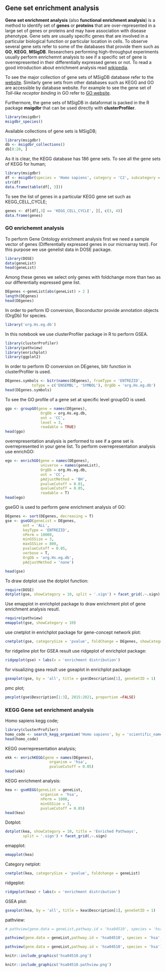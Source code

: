 
## Gene set enrichment analysis
 
 **Gene set enrichment analysis** (also **functional enrichment analysis**) is a method to identify set of **genes** or **proteins** that are over-represented in a large set of genes or proteins and may have association with disease phenotype. Gene sets are usually specific genes that are involved in a particular biological function or particular location in cells. To observe several gene sets refer to some of the databases that provide them such as **GO**, **KEGG**, **MSigDB**. Researchers performing high-throughput experiments usually perform enrichemnt analysis to see if a specific set of gene is overrepresented in their differentially expressed genes or not. To read a good introduction about enrichment analysis read [wikipedia](https://en.wikipedia.org/wiki/Gene_set_enrichment_analysis).
 
 To see the major collection of gene sets of MSigDB database refer to the [website](https://www.gsea-msigdb.org/gsea/msigdb). Similarly gene sets from other databases such as KEGG and GO are accessible by database website. For example to see the gene set of *Toll-like receptor binding* in GO refer to [GO website](http://amigo.geneontology.org/amigo/term/GO:0035325).
 
 Furthermore, the gene sets of MSigDB in dataformat is packed in the R package **msigdbr** that can be used directly with **clusterProfiler**. 
 
```r
library(msigdbr)
msigdbr_species()
```
 Available collections of gene sets is MSigDB;
 
```r
library(msigdbr)
db <- msigdbr_collections()
db[0:20, ]
```
 As it is clear, the KEGG database has 186 gene sets. To see all the gene sets of KEGG for human;
 
```r
library(msigdbr)
df <- msigdbr(species = 'Homo sapiens', category = 'C2', subcategory = 'CP:KEGG')
str(df)
data.frame(table(df[, 3]))
```

 To see the list of genes in a particular KEGG gene set such as KEGG_CELL_CYCLE;

```r
genes <- df[df[,3] == 'KEGG_CELL_CYCLE', ][, c(3, 4)]
data.frame(genes)
```
### GO enrichemnt analysis
 To perform Gene Ontology enrichment analysis first we need a sample vector of genes (Differentially expressed genes in our microarray test). For this purpose we use genelist data in DOSE package.
```r
library(DOSE)
data(geneList)
head(geneList)
```
 Among these genes we select only genes with foldchange more than two as our differentially expressed gene list. 

```r
DEgenes <-geneList[abs(geneList) > 2 ]
length(DEgenes)
head(DEgenes)
```
 In order to perform ID conversion, Bioconductor provide annotation objects (OrgDb) for species. 
 
```r
library('org.Hs.eg.db')
```
 In this notebook we use clusterProfiler package in R to perform GSEA.

```r
library(clusterProfiler)
library(pathview)
library(enrichplot)
library(ggplot2)
```
 In order to perform ID conversion on DEgenes, bitr function in clusterProfiler is used.

```r
DEgenes.symbols <- bitr(names(DEgenes), fromType = 'ENTREZID',
            toType = c('ENSEMBL', 'SYMBOL'), OrgDb = 'org.Hs.eg.db')
head(DEgenes.symbols)
```
 To see the GO profile of a gene set at specific level groupGO is used.

```r
ggo <- groupGO(gene = names(DEgenes),
                OrgDb = org.Hs.eg.db,
                ont = 'CC',
                level = 3,
                readable = TRUE)
head(ggo)                
```
 overrepresentation analysis is performed to see if a gene set is overrepresented in your gene list. To perform overrepresentation analysis use enrichGO: 

```r
ego <- enrichGO(gene = names(DEgenes),
                universe = names(geneList),
                OrgDb = org.Hs.eg.db,
                ont = 'CC',
                pAdjustMethod = 'BH',
                pvalueCutoff = 0.01,
                qvalueCutoff = 0.05,
                readable = T)
head(ego)
```

 gseGO is used to perform gene enrichment analysis of GO:
 
```r
DEgenes <- sort(DEgenes, decreasing = T)
gse <- gseGO(geneList = DEgenes,
        ont = 'ALL', 
        keyType = 'ENTREZID',
        nPerm = 10000,
        minGSSize = 3,
        maxGSSize = 800,
        pvalueCutoff = 0.05, 
        verbose = T, 
        OrgDb = 'org.Hs.eg.db',
        pAdjustMethod = 'none')
```       

```r
head(gse)
```

 To draw dotplot use the dotplot function:

```r
require(DOSE)
dotplot(gse, showCategory = 10, split = '.sign') + facet_grid(.~.sign)
```
 Use emapplot in enrichplot package to draw enrichment plot of gene enrichment analysis resutl.
 
```r
require(pathview)
emapplot(gse, showCategory = 10)
```
 use cnetplot in enrichplot package for gene-concept network plot:

```r
cnetplot(gse, categorySize = 'pvalue', foldChange = DEgenes, showCategory = 3)
```
 for ridgeline plot for GSEA result use ridgeplot of enrichplot package:

```r
ridgeplot(gse) + labs(x = 'enrichment distribution')
```
 for visualizing gsea result use gseaplot in enrichplot package:

```r
gseaplot(gse, by = 'all', title = gse$Description[1], geneSetID = 1)
```

 pmc plot;

```r
pmcplot(gse$Description[1:3], 2015:2021, proportion =FALSE)
```


### KEGG Gene set enrichment analysis

 Homo sapiens kegg code;

```r
library(clusterProfiler)
homo_code <- search_kegg_organism('Homo sapiens', by = 'scientific_name')
head(homo_code)
```
 KEGG overrepresentation analysis;

```r
ekk <- enrichKEGG(gene = names(DEgenes),
                    organism = 'hsa', 
                    pvalueCutoff = 0.05)
head(ekk)
```
 KEGG enrichment analysis:

```r
kea <- gseKEGG(geneList = geneList, 
                organism = 'hsa', 
                nPerm = 1000,
                minGSSize = 3,
                pvalueCutoff = 0.05)
head(kea)
```

 Dotplot:

```r
dotplot(kea, showCategory = 10, title = 'Enriched Pathways', 
        split = '.sign') + facet_grid(.~.sign)
```        
 emapplot:
 
```r
emapplot(kea) 
```

 Category netplot:

```r
cnetplot(kea, categorySize = 'pvalue', foldchange = geneList)
```

 ridgeplot:

```r
ridgeplot(kea) + labs(x = 'enrichment distribution')
```
 GSEA plot:

```r
gseaplot(kea, by = 'all', title = kea$Description[1], geneSetID = 1)
```

 pathview:
 
```r
# pathview(gene.data = geneList,pathway.id = 'hsa04510', species = 'hsa', kegg.native = F)
```
```r
pathview(gene.data = geneList,pathway.id = 'hsa04510', species = 'hsa', kegg.native = T)
```


```r
pathview(gene.data = geneList,pathway.id = 'hsa04510', species = 'hsa')
```

```r
knitr::include_graphics('hsa04510.png')
```

```r
knitr::include_graphics('hsa04510.pathview.png')
```

